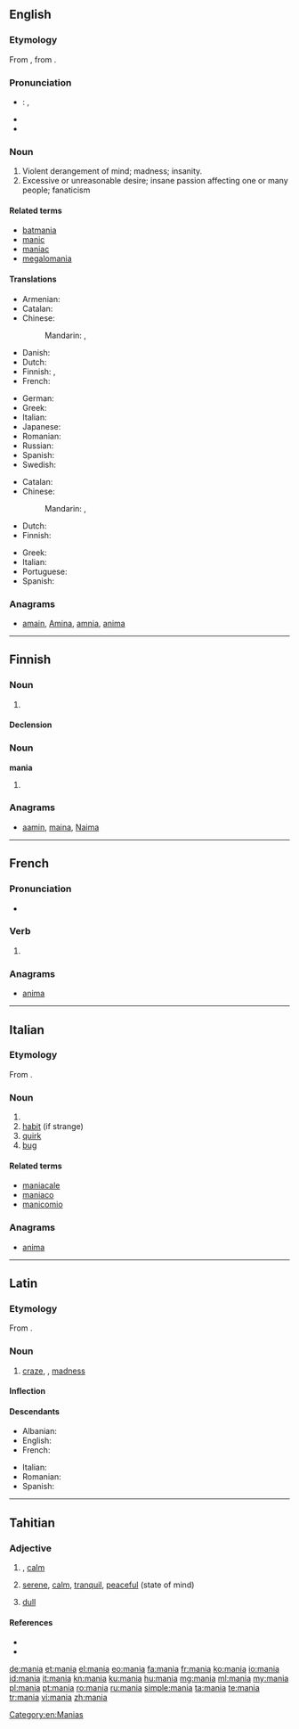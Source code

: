 {{also|-mania|mánia|mânia|manía|-manía}}
==English==
{{wikipedia}}

===Etymology===
From {{etyl|la|en}} {{term|mania|lang=la}}, from {{etyl|grc|en}} {{term|μανία||madness|tr=mania|lang=grc|sc=polytonic}}.

===Pronunciation===
* {{a|US}}: {{IPA|/ˈmeɪniə/}}, {{X-SAMPA|/"meIni@/}}
* {{hyphenation|ma|nia}}
* {{rhymes|eɪnɪə}}

===Noun===
{{en-noun}}

# Violent derangement of mind; madness; insanity.
# Excessive or unreasonable desire; insane passion affecting one or many people; fanaticism
<!-- Modified Webster 1913 defs -->

====Related terms====
* [[batmania]]
* [[manic]]
* [[maniac]]
* [[megalomania]]

====Translations====
{{trans-top|violent derangement}}
* Armenian: {{t-|hy|մոլուցք|tr=moluc’k’}}
* Catalan: {{t-|ca|mania|f}}
* Chinese:
*: Mandarin: {{t|cmn|躁狂癥|sc=Hani}}, {{t|cmn|躁狂症|tr=zàokuángzhèng|sc=Hani}}
* Danish: {{t-|da|mani|c}}
* Dutch: {{t+|nl|manie|f}}
* Finnish: {{t-|fi|mania}}, {{t+|fi|vimma}}
* French: {{t+|fr|manie|f}}
{{trans-mid}}
* German: {{t+|de|Manie|f}}
* Greek: {{t+|el|μανία|f|tr=manía|sc=Grek}}
* Italian: {{t+|it|mania|f}}
* Japanese: {{t-|ja|躁病|tr=そうびょう, sōbyō|sc=Jpan}}
* Romanian: {{t+|ro|mânie}}
* Russian: {{t+|ru|мания|f|tr=mánija}}
* Spanish: {{t+|es|manía|f}}
* Swedish: {{t+|sv|mani|c}}
{{trans-bottom}}

{{trans-top|excessive desire}}
* Catalan: {{t-|ca|mania|f}}
* Chinese:
*: Mandarin: {{t|cmn|狂熱|sc=Hani}}, {{t|cmn|狂热|tr=kuángrè|sc=Hani}}
* Dutch: {{t+|nl|manie|f}}
* Finnish: {{t-|fi|mania}}
{{trans-mid}}
* Greek: {{t+|el|μανία|f|tr=manía|sc=Grek}}
* Italian: {{t+|it|mania|f}}
* Portuguese: {{t+|pt|mania|f}}
* Spanish: {{t+|es|manía|f}}
{{trans-bottom}}

===Anagrams===
* [[amain#English|amain]], [[Amina#English|Amina]], [[amnia#English|amnia]], [[anima#English|anima]]

[[Category:en:Manias]]

----

==Finnish==

===Noun===
{{fi-noun}}

# {{l|en|mania}}

====Declension====
{{fi-decl-kulkija|mani}}

===Noun===
'''mania'''

# {{fi-form of|type=noun|case=partitive|pl=singular|[[mani]]}}

===Anagrams===
* [[aamin#Finnish|aamin]], [[maina#Finnish|maina]], [[Naima#Finnish|Naima]]

----

==French==

===Pronunciation===
* {{IPA|/ma.nja/|lang=fr}}

===Verb===
{{fr-verb-form}}

# {{conjugation of|manier||1|s|[[past historic]]|lang=fr}}

===Anagrams===
* [[anima#French|anima]]

----

==Italian==

===Etymology===
From {{etyl|la|it}} {{term|mania|lang=la}}.

===Noun===
{{it-noun|mani|f|a|e}}

# {{l|en|mania}}
# [[habit]] (if strange)
# [[quirk]]
# [[bug]]

====Related terms====
* [[maniacale]]
* [[maniaco]]
* [[manicomio]]

===Anagrams===
* [[anima#Italian|anima]]

----

==Latin==

===Etymology===
From {{etyl|grc|la}} {{term|μανία|lang=grc}}.

===Noun===
{{la-noun|mania|maniae|maniae|f|first}}

# [[craze]], {{l|en|mania}}, [[madness]]

====Inflection====
{{la-decl-1st|mani}}

====Descendants====
{{top2}}
* Albanian: {{l|sq|mëri}}
* English: {{l|en|mania}}
* French: {{l|fr|manie}}
{{mid2}}
* Italian: {{l|it|mania}}
* Romanian: {{l|ro|mânie}}
* Spanish: {{l|es|manía}}
{{bottom}}

----

==Tahitian==

===Adjective===
{{head|ty|adjective}}

# {{weather|lang=ty}}, {{context|sea}} [[calm]]
# {{figuratively|lang=ty}} [[serene]], [[calm]], [[tranquil]], [[peaceful]] (state of mind)
# [[dull]]

====References====
* {{R:LTC}}
* {{R:TahitianAcademy}}

[[de:mania]]
[[et:mania]]
[[el:mania]]
[[eo:mania]]
[[fa:mania]]
[[fr:mania]]
[[ko:mania]]
[[io:mania]]
[[id:mania]]
[[it:mania]]
[[kn:mania]]
[[ku:mania]]
[[hu:mania]]
[[mg:mania]]
[[ml:mania]]
[[my:mania]]
[[pl:mania]]
[[pt:mania]]
[[ro:mania]]
[[ru:mania]]
[[simple:mania]]
[[ta:mania]]
[[te:mania]]
[[tr:mania]]
[[vi:mania]]
[[zh:mania]]